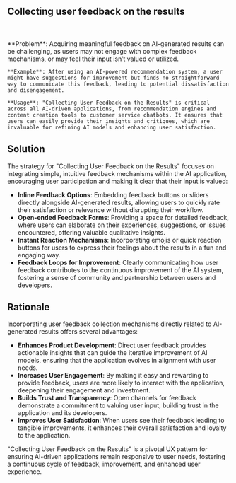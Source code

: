 
## Collecting user feedback on the results

<br />
<div className='w-full grid grid-cols-1 md:grid-cols-2 gap-x-4 gap-y-8'>
  <SampleUI
    src={ChatGPT}
    appName='ChatGPT'
    desc="ChatGPT show the thumb down button at the end of each message to let user report the poor response. They also provide simple feedback form to let users give more detailed feedback. This helps in improving the model and providing better responses in future."
    productUrl='https://www.chat.openai.com'
  />
   <SampleUI
      src={v0}
      appName='v0'
      desc="v0 allows users to mark a response as star or flag it as inappropriate. This helps in improving the quality of responses and providing better recommendations in future."
      productUrl='https://www.v0.dev'
   />

</div>

<br />

<div className="border border-neutral-200 dark:border-neutral-700 bg-neutral-50 dark:bg-neutral-800 p-8 rounded-lg">
    **Problem**: Acquiring meaningful feedback on AI-generated results can be challenging, as users may not engage with complex feedback mechanisms, or may feel their input isn’t valued or utilized.
    
    **Example**: After using an AI-powered recommendation system, a user might have suggestions for improvement but finds no straightforward way to communicate this feedback, leading to potential dissatisfaction and disengagement.

    **Usage**: "Collecting User Feedback on the Results" is critical across all AI-driven applications, from recommendation engines and content creation tools to customer service chatbots. It ensures that users can easily provide their insights and critiques, which are invaluable for refining AI models and enhancing user satisfaction.

</div>

## Solution

The strategy for "Collecting User Feedback on the Results" focuses on integrating simple, intuitive feedback mechanisms within the AI application, encouraging user participation and making it clear that their input is valued:

- **Inline Feedback Options**: Embedding feedback buttons or sliders directly alongside AI-generated results, allowing users to quickly rate their satisfaction or relevance without disrupting their workflow.
- **Open-ended Feedback Forms**: Providing a space for detailed feedback, where users can elaborate on their experiences, suggestions, or issues encountered, offering valuable qualitative insights.
- **Instant Reaction Mechanisms**: Incorporating emojis or quick reaction buttons for users to express their feelings about the results in a fun and engaging way.
- **Feedback Loops for Improvement**: Clearly communicating how user feedback contributes to the continuous improvement of the AI system, fostering a sense of community and partnership between users and developers.

## Rationale

Incorporating user feedback collection mechanisms directly related to AI-generated results offers several advantages:

- **Enhances Product Development**: Direct user feedback provides actionable insights that can guide the iterative improvement of AI models, ensuring that the application evolves in alignment with user needs.
- **Increases User Engagement**: By making it easy and rewarding to provide feedback, users are more likely to interact with the application, deepening their engagement and investment.
- **Builds Trust and Transparency**: Open channels for feedback demonstrate a commitment to valuing user input, building trust in the application and its developers.
- **Improves User Satisfaction**: When users see their feedback leading to tangible improvements, it enhances their overall satisfaction and loyalty to the application.

"Collecting User Feedback on the Results" is a pivotal UX pattern for ensuring AI-driven applications remain responsive to user needs, fostering a continuous cycle of feedback, improvement, and enhanced user experience.
